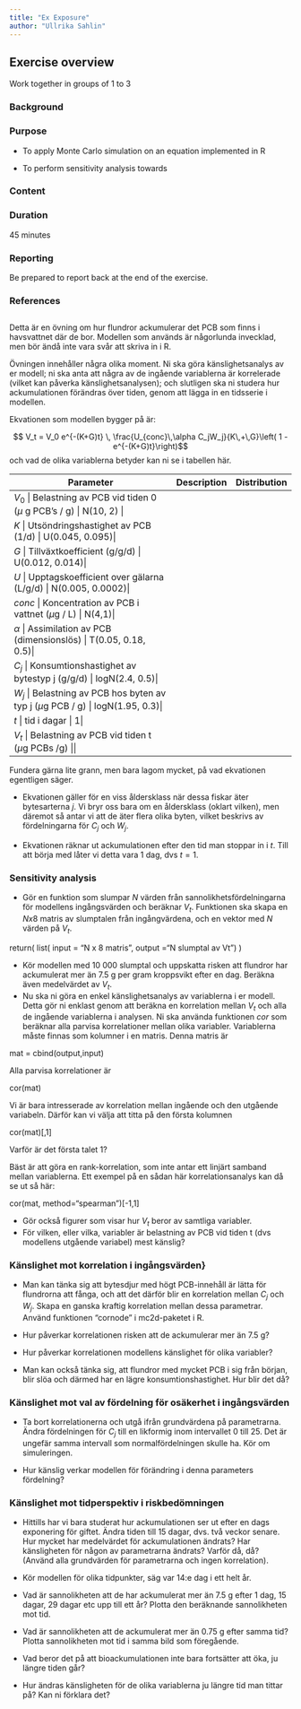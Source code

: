 ```yaml
---
title: "Ex Exposure"
author: "Ullrika Sahlin"
---
```


## Exercise overview

Work together in groups of 1 to 3

### Background

### Purpose

-   To apply Monte Carlo simulation on an equation implemented in R

-   To perform sensitivity analysis towards

### Content

### Duration

45 minutes

### Reporting

Be prepared to report back at the end of the exercise.

### References

## 

Detta är en övning om hur flundror ackumulerar det PCB som finns i havsvattnet där de bor. Modellen som används är någorlunda invecklad, men bör ändå inte vara svår att skriva in i R.

Övningen innehåller några olika moment. Ni ska göra känslighetsanalys av er modell; ni ska anta att några av de ingående variablerna är korrelerade (vilket kan påverka känslighetsanalysen); och slutligen ska ni studera hur ackumulationen förändras över tiden, genom att lägga in en tidsserie i modellen.

Ekvationen som modellen bygger på är:

$$ V_t = V_0 e^{-(K+G)t} \, \frac{U_{conc}\,\alpha C_jW_j}{K\,+\,G}\left( 1 - e^{-(K+G)t}\right)$$ och vad de olika variablerna betyder kan ni se i tabellen här.

| Parameter                                                                           | Description | Distribution |
|-------------------------------------------------------------------------------------|:------------|-------------:|
| $V_0$ \| Belastning av PCB vid tiden 0 ($\mu$ g PCB's / g) \| N(10, 2) \|           |             |              |
| $K$ \| Utsöndringshastighet av PCB (1/d) \| U(0.045, 0.095)\|                       |             |              |
| $G$ \| Tillväxtkoefficient (g/g/d) \| U(0.012, 0.014)\|                             |             |              |
| $U$ \| Upptagskoefficient over gälarna (L/g/d) \| N(0.005, 0.0002)\|                |             |              |
| $conc$ \| Koncentration av PCB i vattnet ($\mu$g / L) \| N(4,1)\|                   |             |              |
| $\alpha$ \| Assimilation av PCB (dimensionslös) \| T(0.05, 0.18, 0.5)\|             |             |              |
| $C_j$ \| Konsumtionshastighet av bytestyp j (g/g/d) \| logN(2.4, 0.5)\|             |             |              |
| $W_j$ \| Belastning av PCB hos byten av typ j ($\mu$g PCB / g) \| logN(1.95, 0.3)\| |             |              |
| $t$ \| tid i dagar \| 1\|                                                           |             |              |
| $V_t$ \| Belastning av PCB vid tiden t ($\mu$g PCBs /g) \|\|                        |             |              |

Fundera gärna lite grann, men bara lagom mycket, på vad ekvationen egentligen säger.

-   Ekvationen gäller för en viss åldersklass när dessa fiskar äter bytesarterna $j$. Vi bryr oss bara om en åldersklass (oklart vilken), men däremot så antar vi att de äter flera olika byten, vilket beskrivs av fördelningarna för $C_j$ och $W_j$.

-   Ekvationen räknar ut ackumulationen efter den tid man stoppar in i $t$. Till att börja med låter vi detta vara 1 dag, dvs $t = 1$.

### Sensitivity analysis

-   Gör en funktion som slumpar $N$ värden från sannolikhetsfördelningarna för modellens ingångsvärden och beräknar $V_t$. Funktionen ska skapa en $N x 8$ matris av slumptalen från ingångvärdena, och en vektor med $N$ värden på $V_t$.

return( list( input = "N x 8 matris", output ="N slumptal av Vt") )

-   Kör modellen med 10 000 slumptal och uppskatta risken att flundror har ackumulerat mer än 7.5 g per gram kroppsvikt efter en dag. Beräkna även medelvärdet av $V_t$.
-   Nu ska ni göra en enkel känslighetsanalys av variablerna i er modell. Detta gör ni enklast genom att beräkna en korrelation mellan $V_t$ och alla de ingående variablerna i analysen. Ni ska använda funktionen $cor$ som beräknar alla parvisa korrelationer mellan olika variabler. Variablerna måste finnas som kolumner i en matris. Denna matris är

mat = cbind(output,input)

Alla parvisa korrelationer är

cor(mat)

Vi är bara intresserade av korrelation mellan ingående och den utgående variabeln. Därför kan vi välja att titta på den första kolumnen

cor(mat)\[,1\]

Varför är det första talet 1?

Bäst är att göra en rank-korrelation, som inte antar ett linjärt samband mellan variablerna. Ett exempel på en sådan här korrelationsanalys kan då se ut så här:

cor(mat, method="spearman")\[-1,1\]

-   Gör också figurer som visar hur $V_t$ beror av samtliga variabler.
-   För vilken, eller vilka, variabler är belastning av PCB vid tiden t (dvs modellens utgående variabel) mest känslig?

### Känslighet mot korrelation i ingångsvärden}

-   Man kan tänka sig att bytesdjur med högt PCB-innehåll är lätta för flundrorna att fånga, och att det därför blir en korrelation mellan $C_j$ och $W_j$. Skapa en ganska kraftig korrelation mellan dessa parametrar. Använd funktionen "cornode" i mc2d-paketet i R.

-   Hur påverkar korrelationen risken att de ackumulerar mer än 7.5 g?

-   Hur påverkar korrelationen modellens känslighet för olika variabler?

-   Man kan också tänka sig, att flundror med mycket PCB i sig från början, blir slöa och därmed har en lägre konsumtionshastighet. Hur blir det då?

### Känslighet mot val av fördelning för osäkerhet i ingångsvärden

-   Ta bort korrelationerna och utgå ifrån grundvärdena på parametrarna. Ändra fördelningen för $C_j$ till en likformig inom intervallet 0 till 25. Det är ungefär samma intervall som normalfördelningen skulle ha. Kör om simuleringen.

-   Hur känslig verkar modellen för förändring i denna parameters fördelning?

### Känslighet mot tidperspektiv i riskbedömningen

-   Hittills har vi bara studerat hur ackumulationen ser ut efter en dags exponering för giftet. Ändra tiden till 15 dagar, dvs. två veckor senare. Hur mycket har medelvärdet för ackumulationen ändrats? Har känsligheten för någon av parametrarna ändrats? Varför då, då? (Använd alla grundvärden för parametrarna och ingen korrelation).

-   Kör modellen för olika tidpunkter, säg var 14:e dag i ett helt år.

-   Vad är sannolikheten att de har ackumulerat mer än 7.5 g efter 1 dag, 15 dagar, 29 dagar etc upp till ett år? Plotta den beräknande sannolikheten mot tid.

-   Vad är sannolikheten att de ackumulerat mer än 0.75 g efter samma tid? Plotta sannolikheten mot tid i samma bild som föregående.

-   Vad beror det på att bioackumulationen inte bara fortsätter att öka, ju längre tiden går?

-   Hur ändras känsligheten för de olika variablerna ju längre tid man tittar på? Kan ni förklara det?
